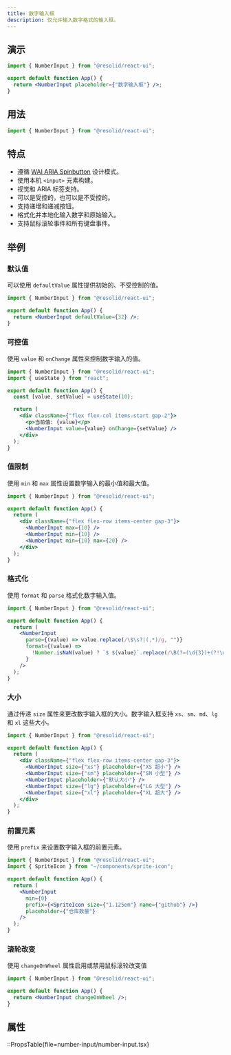 ```yaml
---
title: 数字输入框
description: 仅允许输入数字格式的输入框。
---
```


## 演示

```jsx demo online=NumberInput
import { NumberInput } from "@resolid/react-ui";

export default function App() {
  return <NumberInput placeholder={"数字输入框"} />;
}
```

## 用法

```js
import { NumberInput } from "@resolid/react-ui";
```

## 特点

- 遵循 [WAI ARIA Spinbutton](https://www.w3.org/WAI/ARIA/apg/patterns/spinbutton/) 设计模式。
- 使用本机 `<input>` 元素构建。
- 视觉和 ARIA 标签支持。
- 可以是受控的，也可以是不受控的。
- 支持递增和递减按钮。
- 格式化并本地化输入数字和原始输入。
- 支持鼠标滚轮事件和所有键盘事件。

## 举例

### 默认值

可以使用 `defaultValue` 属性提供初始的、不受控制的值。

```jsx demo
import { NumberInput } from "@resolid/react-ui";

export default function App() {
  return <NumberInput defaultValue={32} />;
}
```

### 可控值

使用 `value` 和 `onChange` 属性来控制数字输入的值。

```jsx demo
import { NumberInput } from "@resolid/react-ui";
import { useState } from "react";

export default function App() {
  const [value, setValue] = useState(10);

  return (
    <div className={"flex flex-col items-start gap-2"}>
      <p>当前值: {value}</p>
      <NumberInput value={value} onChange={setValue} />
    </div>
  );
}
```

### 值限制

使用 `min` 和 `max` 属性设置数字输入的最小值和最大值。

```jsx demo
import { NumberInput } from "@resolid/react-ui";

export default function App() {
  return (
    <div className={"flex flex-row items-center gap-3"}>
      <NumberInput max={10} />
      <NumberInput min={10} />
      <NumberInput min={10} max={20} />
    </div>
  );
}
```

### 格式化

使用 `format` 和 `parse` 格式化数字输入值。

```jsx demo
import { NumberInput } from "@resolid/react-ui";

export default function App() {
  return (
    <NumberInput
      parse={(value) => value.replace(/\$\s?|(,*)/g, "")}
      format={(value) =>
        !Number.isNaN(value) ? `$ ${value}`.replace(/\B(?=(\d{3})+(?!\d))/g, ",") : "$ "
      }
    />
  );
}
```

### 大小

通过传递 `size` 属性来更改数字输入框的大小。数字输入框支持 `xs`、`sm`、`md`、`lg` 和 `xl` 这些大小。

```jsx demo
import { NumberInput } from "@resolid/react-ui";

export default function App() {
  return (
    <div className={"flex flex-row items-center gap-3"}>
      <NumberInput size={"xs"} placeholder={"XS 超小"} />
      <NumberInput size={"sm"} placeholder={"SM 小型"} />
      <NumberInput placeholder={"默认大小"} />
      <NumberInput size={"lg"} placeholder={"LG 大型"} />
      <NumberInput size={"xl"} placeholder={"XL 超大"} />
    </div>
  );
}
```

### 前置元素

使用 `prefix` 来设置数字输入框的前置元素。

```jsx demo
import { NumberInput } from "@resolid/react-ui";
import { SpriteIcon } from "~/components/sprite-icon";

export default function App() {
  return (
    <NumberInput
      min={0}
      prefix={<SpriteIcon size={"1.125em"} name={"github"} />}
      placeholder={"仓库数量"}
    />
  );
}
```

### 滚轮改变

使用 `changeOnWheel` 属性启用或禁用鼠标滚轮改变值

```jsx demo
import { NumberInput } from "@resolid/react-ui";

export default function App() {
  return <NumberInput changeOnWheel />;
}
```

## 属性

::PropsTable{file=number-input/number-input.tsx}
